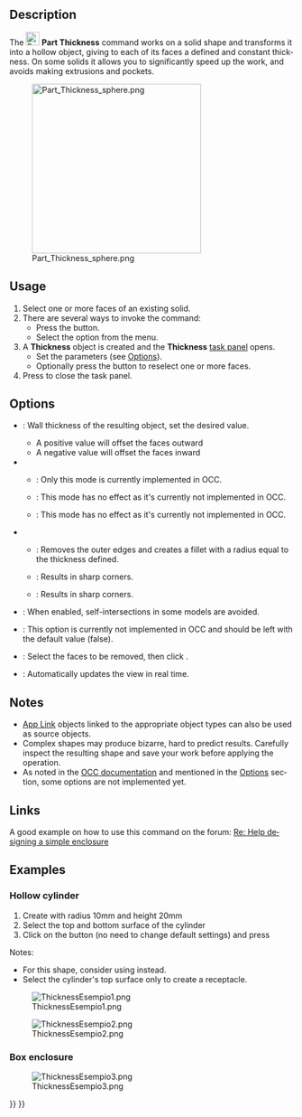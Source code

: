 <languages/>

<div lang="en" dir="ltr" class="mw-content-ltr">
{{Docnav
|[[Part_Offset2D|Offset2D]]
|[[Part_ProjectionOnSurface|ProjectionOnSurface]]
|[[Part_Workbench|Part]]
|IconL=Part_Offset2D.svg
|IconR=Part_ProjectionOnSurface.svg
|IconC=Workbench_Part.svg
}}
</div>

<div lang="en" dir="ltr" class="mw-content-ltr">
{{GuiCommand
|Name=Part Thickness
|MenuLocation=Part → Thickness...
|Workbenches=[[Part_Workbench|Part]]
|SeeAlso=[[Part_Offset|Part Offset]], [[PartDesign_Thickness|PartDesign Thickness]]
}}
</div>

<div lang="en" dir="ltr" class="mw-content-ltr">
==Description==
</div>

<div lang="en" dir="ltr" class="mw-content-ltr">
The [[Image:Part_Thickness.svg|24px]] '''Part Thickness''' command works on a solid shape and transforms it into a hollow object, giving to each of its faces a defined and constant thickness. On some solids it allows you to significantly speed up the work, and avoids making extrusions and pockets.
</div>

[[Image:Part_Thickness_sphere.png|300px]]
<div lang="en" dir="ltr" class="mw-content-ltr">
{{Caption|Hollowed out half of a sphere}}
</div>

<div lang="en" dir="ltr" class="mw-content-ltr">
==Usage==
</div> 

<div lang="en" dir="ltr" class="mw-content-ltr">
# Select  one or more faces of an existing solid.
# There are several ways to invoke the command:
#* Press the {{Button|[[Image:Part_Thickness.svg|16px]] [[Part_Thickness|Thickness...]]}} button.
#* Select the {{MenuCommand|Part → [[Image:Part_Thickness.svg|16px]] Thickness...}} option from the menu.
# A '''Thickness''' object is created and the '''Thickness''' [[Task_panel|task panel]] opens.
#* Set the parameters (see [[#Options|Options]]).
#* Optionally press the {{Button|Faces}} button to reselect one or more faces.
# Press {{Button|OK}} to close the task panel.
</div>

<div lang="en" dir="ltr" class="mw-content-ltr">
==Options==
</div> 

<div lang="en" dir="ltr" class="mw-content-ltr">
* {{MenuCommand|Thickness}}: Wall thickness of the resulting object, set the desired value.
** A positive value will offset the faces outward
** A negative value will offset the faces inward
* {{MenuCommand|Mode}}
** {{MenuCommand|Skin}}: Only this mode is currently implemented in OCC.
** {{MenuCommand|Pipe}}: This mode has no effect as it's currently not implemented in OCC.
** {{MenuCommand|Recto Verso}}: This mode has no effect as it's currently not implemented in OCC.
* {{MenuCommand|Join Type}}
** {{MenuCommand|Arc}}: Removes the outer edges and creates a fillet with a radius equal to the thickness defined.
** {{MenuCommand|Tangent}}: Results in sharp corners.
** {{MenuCommand|Intersection}}: Results in sharp corners.
* {{MenuCommand|Intersection}}: When enabled, self-intersections in some models are avoided.
* {{MenuCommand|Self-intersection}}: This option is currently not implemented in OCC and should be left with the default value (false).
* {{Button|Faces}}: Select the faces to be removed, then click {{Button|Done}}.
* {{MenuCommand|Update view}}: Automatically updates the view in real time.
</div>

<div lang="en" dir="ltr" class="mw-content-ltr">
==Notes==
</div>

<div lang="en" dir="ltr" class="mw-content-ltr">
* [[App_Link|App Link]] objects linked to the appropriate object types can also be used as source objects. {{Version|0.20}}
* Complex shapes may produce bizarre, hard to predict results. Carefully inspect the resulting shape and save your work before applying the operation.
* As noted in the [https://dev.opencascade.org/doc/refman/html/class_b_rep_offset_a_p_i___make_thick_solid.html#af78f35025a31e2ce8bd96c82fb33a981 OCC documentation] and mentioned in the [[#Options|Options]] section, some options are not implemented yet.
</div>

<div lang="en" dir="ltr" class="mw-content-ltr">
==Links==
</div> 

<div lang="en" dir="ltr" class="mw-content-ltr">
A good example on how to use this command on the forum: [http://forum.freecadweb.org/viewtopic.php?f=3&t=3766&p=29741&hilit=enclosure#p29547 Re: Help designing a simple enclosure]
</div>

<div lang="en" dir="ltr" class="mw-content-ltr">
==Examples==
</div>

<div lang="en" dir="ltr" class="mw-content-ltr">
===Hollow cylinder===
</div>

<div lang="en" dir="ltr" class="mw-content-ltr">
# Create {{Button|[[Image:Part_Cylinder.svg|16px]] [[Part_Cylinder|Cylinder]]}} with radius 10mm and height 20mm
# Select the top and bottom surface of the cylinder
# Click on the {{Button|[[Image:Part_Thickness.svg|16px]] Thickness}} button (no need to change default settings) and press {{KEY|OK}}
</div>

<div lang="en" dir="ltr" class="mw-content-ltr">
Notes:
* For this shape, consider using {{Button|[[Image:Part_Tube.svg|16px]] [[Part_Tube|Tube]]}} instead.
* Select the cylinder's top surface only to create a receptacle.
</div>

[[Image:ThicknessEsempio1.png]]

[[Image:ThicknessEsempio2.png]]

<div lang="en" dir="ltr" class="mw-content-ltr">
===Box enclosure===
</div>

[[Image:ThicknessEsempio3.png]]


<div lang="en" dir="ltr" class="mw-content-ltr">
{{Docnav
|[[Part_Offset2D|Offset2D]]
|[[Part_ProjectionOnSurface|ProjectionOnSurface]]
|[[Part_Workbench|Part]]
|IconL=Part_Offset2D.svg
|IconR=Part_ProjectionOnSurface.svg
|IconC=Workbench_Part.svg
}}
</div>

{{Part Tools navi{{#translation:}}}}
{{Userdocnavi{{#translation:}}}}